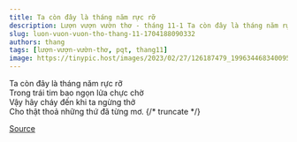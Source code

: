 ```yaml
---
title: Ta còn đây là tháng năm rực rỡ
description: Lượn vượn vườn thơ - tháng 11-1 Ta còn đây là tháng năm rực rỡ Trong trái tim bao ngọn lửa chực chờ
slug: luon-vuon-vuon-tho-thang-11-1704188090332
authors: thang
tags: [lượn-vượn-vườn-thơ, pqt, thang11]
image: https://tinypic.host/images/2023/02/27/126187479_199634468340095_5223375633784243631_n.th.jpg
---
```


Ta còn đây là tháng năm rực rỡ\
Trong trái tim bao ngọn lửa chực chờ\
Vậy hãy cháy đến khi ta ngừng thở\
Cho thật thoả những thứ đã từng mơ.
{/* truncate */}


[Source](https://www.facebook.com/ape.poem/posts/pfbid0ErT9akSm5CMEaW9JEZVhGTNJ2QiiyB8yAzKrGKQJ6PaSgWG7vTBw4ZqbCrsuynAXl)

